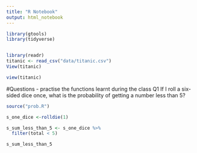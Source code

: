 ```yaml
---
title: "R Notebook"
output: html_notebook
---
```

```r
library(gtools)
library(tidyverse)


library(readr)
titanic <- read_csv("data/titanic.csv")
View(titanic)
```
```r
view(titanic)

```

















#Questions - practise the functions learnt during the class
Q1 If I roll a six-sided dice once, what is the probability of getting a number less than 5?

```r
source("prob.R")

s_one_dice <-rolldie(1)

s_sum_less_than_5 <- s_one_dice %>%
  filter(total < 5)

s_sum_less_than_5
```






